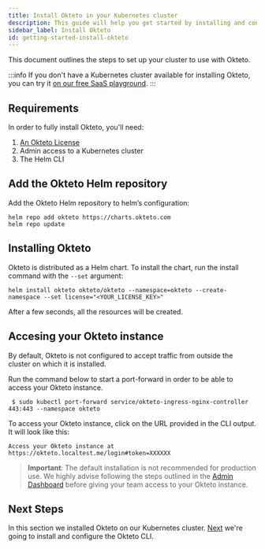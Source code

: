 ```yaml
---
title: Install Okteto in your Kubernetes cluster
description: This guide will help you get started by installing and configuring Okteto's Development Environments.
sidebar_label: Install Okteto
id: getting-started-install-okteto
---
```



This document outlines the steps to set up your cluster to use with Okteto.

:::info
If you don't have a Kubernetes cluster available for installing Okteto, you can try it [on our free SaaS playground](https://cloud.okteto.com).
:::

## Requirements
In order to fully install Okteto, you'll need:
1. [An Okteto License](https://www.okteto.com/free-trial/)
1. Admin access to a Kubernetes cluster
1. The Helm CLI

## Add the Okteto Helm repository

Add the Okteto Helm repository to helm’s configuration:

```
helm repo add okteto https://charts.okteto.com
helm repo update
```

##  Installing Okteto

Okteto is distributed as a Helm chart. To install the chart, run the install command with the `--set` argument:

```
helm install okteto okteto/okteto --namespace=okteto --create-namespace --set license="<YOUR_LICENSE_KEY>"
```

After a few seconds, all the resources will be created. 

## Accesing your Okteto instance

By default, Okteto is not configured to accept traffic from outside the cluster on which it is installed.  

Run the command below to start a port-forward in order to be able to access your Okteto instance.

```
 $ sudo kubectl port-forward service/okteto-ingress-nginx-controller 443:443 --namespace okteto
```  

To access your Okteto instance, click on the URL provided in the CLI output. It will look like this: 

```
Access your Okteto instance at https://okteto.localtest.me/login#token=XXXXXX
```

> **Important**: The default installation is not recommended for production use. We highly advise following the steps outlined in the [Admin Dashboard](administration/dashboard.mdx) before giving your team access to your Okteto instance.

## Next Steps

In this section we installed Okteto on our Kubernetes cluster. [Next](getting-started.mdx) we're going to install and configure the Okteto CLI.
